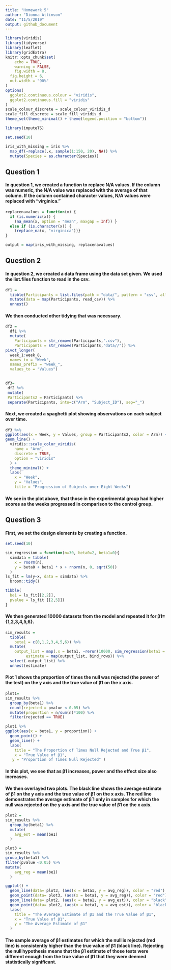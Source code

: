 ```yaml
---
title: "Homework 5"
author: "Dionna Attinson"
date: "11/5/2019"
output: github_document
---
```


```r
library(viridis)
library(tidyverse)
library(leaflet)
library(gridExtra)
knitr::opts_chunk$set(
	echo = TRUE,
	warning = FALSE,
	fig.width = 8, 
  fig.height = 6,
  out.width = "90%"
)
options(
  ggplot2.continuous.colour = "viridis",
  ggplot2.continuous.fill = "viridis"
)
scale_colour_discrete = scale_colour_viridis_d
scale_fill_discrete = scale_fill_viridis_d
theme_set(theme_minimal() + theme(legend.position = "bottom"))
```

```r
library(imputeTS)

set.seed(10)

iris_with_missing = iris %>% 
  map_df(~replace(.x, sample(1:150, 20), NA)) %>%
  mutate(Species = as.character(Species))
```
## Question 1 
#### In question 1, we created a function to replace N/A values. If the column was numeric, the N/A value was replaced with the average of that column. If the column contained character values, N/A values were replaced with "virginica." 
```r
replacenavalues = function(x) { 
  if (is.numeric(x)) {
    (na_mean(x, option = "mean", maxgap = Inf)) } 
  else if (is.character(x)) {
    (replace_na(x, "virginica"))}
}
```

```r
output = map(iris_with_missing, replacenavalues)
```
## Question 2
#### In question 2, we created a data frame using the data set given. We used the list.files function to read in the csv.
```r
df1 =  
  tibble(Participants = list.files(path = "data/", pattern = "csv", all.files = TRUE, full.names = TRUE)) %>%
  mutate(data = map(Participants, read_csv)) %>% 
  unnest() 
```
#### We then conducted other tidying that was necessary.
```r
df2 =  
  df1 %>% 
  mutate(
    Participants = str_remove(Participants,".csv"),
    Participants = str_remove(Participants,"data//")) %>%  
pivot_longer(
  week_1:week_8,
  names_to = "Week",
  names_prefix = "week_",
  values_to = "Values")
  
```

```r
df3=
 df2 %>% 
 mutate(
 Participants2 = Participants) %>% 
 separate(Participants, into=c("Arm", "Subject_ID"), sep="_")
```
#### Next, we created a spaghetti plot showing observations on each subject over time.
```r
df3 %>% 
ggplot(aes(x = Week, y = Values, group = Participants2, color = Arm)) + 
geom_line() +
  viridis::scale_color_viridis(
    name = "Arm", 
    discrete = TRUE, 
    option = "viridis"
  ) + 
  theme_minimal() +
  labs(
    x = "Week",
    y = "Values", 
    title = "Progression of Subjects over Eight Weeks")
```

#### We see in the plot above, that those in the experimental group had higher scores as the weeks progressed in comparison to the control group.

## Question 3 
#### First, we set the design elements by creating a function.
```r
set.seed(10)

sim_regression = function(n=30, beta0=2, beta1=0){
  simdata = tibble(
    x = rnorm(n),
    y = beta0 + beta1 * x + rnorm(n, 0, sqrt(50))
  )
ls_fit = lm(y~x, data = simdata) %>% 
  broom::tidy()

tibble(
  be1 = ls_fit[[2,2]],
  pvalue = ls_fit [[2,5]])
}
```
#### We then generated 10000 datasets from the model and repeated it for β1={1,2,3,4,5,6}.
```r
sim_results =
  tibble(
    beta1 = c(0,1,2,3,4,5,6)) %>% 
  mutate(
    output_list = map(.x = beta1, ~rerun(10000, sim_regression(beta1 = .x))),
         estimate = map(output_list, bind_rows)) %>% 
  select(-output_list) %>% 
  unnest(estimate)
```
#### Plot 1 shows  the proportion of times the null was rejected (the power of the test) on the y axis and the true value of β1 on the x axis. 
```r
plot1=
sim_results %>% 
  group_by(beta1) %>% 
  count(rejected = pvalue < 0.05) %>% 
  mutate(proportion = n/sum(n)*100) %>% 
  filter(rejected == TRUE)
```

```r
plot1 %>% 
ggplot(aes(x = beta1, y = proportion)) +
  geom_point() + 
  geom_line() +
  labs(
    title = "The Proportion of Times Null Rejected and True β1",
    x = "True Value of β1",
   y = "Proportion of Times Null Rejected" )
```

#### In this plot, we see that as β1 increases, power and the effect size also increases.

#### We then overlayed two plots. The black line shows  the average estimate of β1 on the y axis and the true value of β1 on the x axis. The red line demonstrates the average estimate of β̂ 1 only in samples for which the null was rejected on the y axis and the true value of β1 on the x axis.

```r
plot2 =
sim_results %>%
  group_by(beta1) %>% 
  mutate(
    avg_est = mean(be1)
  )
```

```r
plot3 =
sim_results %>% 
group_by(beta1) %>% 
filter(pvalue <0.05) %>% 
mutate(
    avg_reg = mean(be1)
  )
```

```r
ggplot() +
  geom_line(data= plot3, (aes(x = beta1, y = avg_reg)), color = "red") +
  geom_point(data= plot3, (aes(x = beta1, y = avg_reg)), color = "red") +
  geom_line(data= plot2, (aes(x = beta1, y = avg_est)), color = "black") +
  geom_point(data= plot2, (aes(x = beta1, y = avg_est)), color = "black") +
  labs(
    title = "The Average Estimate of β1 and the True Value of β1",  
    x = "True Value of β1",
    y = "The Average Estimate of β1"
  )
```

#### The sample average of β1 estimates for which the null is rejected (red line) is consistently higher than the true value of β1 (black line). Rejecting the null hypothesis means that the β1 estimate of those tests were different enough from the true value of β1 that they were deemed statistically significant. 



